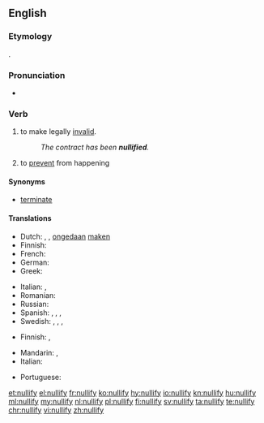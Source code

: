==English==

===Etymology===
{{suffix|null|ify|lang=en}}.

===Pronunciation===
* {{audio|en-us-nullify.ogg|Audio (US)|lang=en}}

===Verb===
{{en-verb|nullifies|nullifying|nullified}}

# {{context|transitive|legal|lang=en}} to make legally [[invalid]].
#: ''The contract has been '''nullified'''.''
# to [[prevent]] from happening

====Synonyms====
* {{sense|to make legally invalid}} [[terminate]]

====Translations====
{{trans-top|to make legally invalid}}
* Dutch: {{t+|nl|annuleren}}, {{t+|nl|vernietigen}}, [[ongedaan]] [[maken]]
* Finnish: {{t+|fi|mitätöidä}}
* French: {{t+|fr|annuler}}
* German: {{t+|de|annullieren}}
* Greek: {{t+|el|ακυρώνω}}
{{trans-mid}}
* Italian: {{t+|it|annullare}}, {{t+|it|cassare}}
* Romanian: {{t+|ro|anula|alt=a anula}}
* Russian: {{t+|ru|аннули́ровать|impf|pf|tr=annulírovat’}}
* Spanish: {{t+|es|anular}}, {{t+|es|derogar}}, {{t+|es|abrogar}}, {{t+|es|casar}}
* Swedish: {{t|sv|omintetgöra}}, {{t+|sv|annullera}}, {{t+|sv|upphäva}}, {{t+|sv|ogiltigförklara}}
{{trans-bottom}}

{{trans-top|to prevent from happening}}
* Finnish: {{t+|fi|estää}}, {{t+|fi|ehkäistä}}
{{trans-mid}}
{{trans-bottom}}

{{checktrans-top}}
* Mandarin: {{t-check|cmn|使無效}}, {{t-check|cmn|使无效}}
* Italian: {{t+check|it|annullare}}
{{trans-mid}}
* Portuguese: {{t+check|pt|anular}}
{{trans-bottom}}

[[et:nullify]]
[[el:nullify]]
[[fr:nullify]]
[[ko:nullify]]
[[hy:nullify]]
[[io:nullify]]
[[kn:nullify]]
[[hu:nullify]]
[[ml:nullify]]
[[my:nullify]]
[[nl:nullify]]
[[pl:nullify]]
[[fi:nullify]]
[[sv:nullify]]
[[ta:nullify]]
[[te:nullify]]
[[chr:nullify]]
[[vi:nullify]]
[[zh:nullify]]